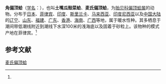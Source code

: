 {{Speciesbox
| name = 麦氏偏顶蛤
| status = 
| status_system = 
| image = 
| genus = Modiolus
| species = metcalfei
| authority = (Hanley, 1844)<ref name='id10830'>{{cite web| url =http://www.bioinfo.cn/db05/BjdwSpecies.php?action=view&id=10830| title =麦氏偏顶蛤| work =《中国动物物种编目数据库》| publisher =中国科学院微生物研究所| author =中国科学院动物研究所| accessdate =2009-04-28| deadurl =yes| archiveurl =https://web.archive.org/web/20160305030530/http://www.bioinfo.cn/db05/BjdwSpecies.php?action=view&id=10830| archivedate =2016-03-05}}</ref>
}}

'''角偏顶蛤'''（[[学名|学名]]：{{lang|la|''Modiolus metcalfei''}}），也叫'''土嘴瓜殼菜蛤'''、'''麦氏偏顶蛤'''，为[[贻贝科|贻贝科]][[偏顶蛤属|偏顶蛤属]]的动物。分布于[[日本|日本]]、[[菲律宾|菲律宾]]、[[印度|印度]]、[[斯里兰卡|斯里兰卡]]、[[马来西亚|马来西亚]]、[[印度尼西亚|印度尼西亚]]以及[[中国大陆|中国大陆]]的[[辽宁|辽宁]]、[[山东|山东]]、[[福建|福建]]、[[广东|广东]]、[[香港|香港]]、[[海南|海南]]、[[广西|广西]]等地，属于暖水性种。其多栖息于潮间带低潮线附近到潮线下水深100米的浅海底以及固着于砂粒上。该物种的模式产地在菲律宾。<ref name='id10830'/>

== 参考文献 ==
{{reflist}}

{{Wikispecies|Modiolus metcalfei}}
{{Taxonbar|from=Q15234024}}

[[Category:偏顶蛤属|麦氏偏顶蛤]]


{{软体动物小作品}}